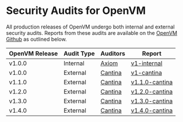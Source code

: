 # Security Audits for OpenVM

All production releases of OpenVM undergo both internal and external security audits.
Reports from these audits are available on the [OpenVM Github](https://github.com/openvm-org/openvm/tree/main/audits)
as outlined below.

| OpenVM Release | Audit Type | Auditors | Report |
|---------------|------------|---------------|--------|
| v1.0.0 | Internal | [Axiom](https://axiom.xyz) | [v1-internal](https://github.com/openvm-org/openvm/tree/main/audits/v1-internal) |
| v1.0.0 | External | [Cantina](https://cantina.xyz) | [v1-cantina](https://github.com/openvm-org/openvm/blob/main/audits/v1-cantina-report.pdf) |
| v1.1.0 | External | [Cantina](https://cantina.xyz) | [v1.1.0-cantina](https://github.com/openvm-org/openvm/blob/main/audits/v1.1.0-cantina-fix-report.pdf) |
| v1.2.0 | External | [Cantina](https://cantina.xyz) | [v1.2.0-cantina](https://github.com/openvm-org/openvm/blob/main/audits/v1.1.1-cantina-report.pdf) |
| v1.3.0 | External | [Cantina](https://cantina.xyz) | [v1.3.0-cantina](https://github.com/openvm-org/openvm/blob/main/audits/v1.3.0-cantina-report.pdf) |
| v1.4.0 | External | [Cantina](https://cantina.xyz) | [v1.4.0-cantina](https://github.com/openvm-org/openvm/blob/main/audits/v1.4.0-cantina-report.pdf) |

